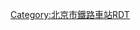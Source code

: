 {{Routemap
| title = 北京东站线路配置图
| inline = <includeonly>yes</includeonly>
| map = 
CONTg\CONTg\\\\\~~ ~~{{rmr|l=u|[[京哈铁路]]往[[双桥站 (中国铁路)|双桥]]至{{站|哈尔滨}}}}
STRg\STRf\\\\\
CONT2\STRc3\\STR\STR\\\\\\\\~~ ~~{{rmr|l=nw|[[东星联络线]]至{{站|北京朝阳}}}}
STRc1\STR2+4\STRc3\STR\STR\STRc2\CONT3\\\\\\~~ ~~{{rmr|l=ne|[[东百联络线]]至[[百子湾站 (铁路)|百子湾]]}}
STRc1\STR+4\STR\STR\STR+1\STRc4\\\\\
STR\STR\STR\STR\\\\\
STR\STR\STR\STR\\\\\
SKRZ-YBUE\SKRZ-YBUE\SKRZ-YBUE\SKRZ-YBUE\\\\\~~水南庄道口（石门东路）
STR\STR\STR\STR\\\\\
STR\STR\STR\STR\ENDEa\\\\
STR\STR\STR\STR\STR\\\\
ABZg2\STR!~STRc3\STR\STR!~STRc2\ABZg3\\\\
STR!~STRc1\ABZg+4\STR\ABZg+1\STR!~STRc4\\\\
STR\STR\STR!~STRc2\ABZg3\STR\\\\
STR\ABZg2\ABZg+1!~STRc3\STR!~STRc4\STR\\\\
STR\STR!~STRc1\ABZg+4\STR\STR\\\\
STR\STR\STR\STR\STR\\\\
STR\STR!~STRc2\ABZg3\STR!~STRc2\ABZg3\\\\
STR\ABZg+1\ABZg2!~STRc4\ABZg+1!~STRc3\STR!~STRc4\\\\
STR\STR\STR!~STRc1\ABZg+4\STR\\\\
exCONTg\STR\STR\STR\ABZg2\STR2!~STRc3\STRc3\\\\~~ ~~{{rmr|l=u|[[双沙铁路|东北环线]]最初的起始部分（已拆除）}}
exSTR2\STR!~exSTRc3\STR\STR\STR!~STRc1\STR2+4!~STRc1\STR2+4!~STRc3\STRc3\\\
exSTRc1\eABZg+4!~STRc2\ABZg3\STR\STR\STRc1\STR2+4!~STRc1\STR2+4!~STRc3\STRc3\\
ABZg+1\STR!~STRc4\ABZg2\STR!~STRc3\\STRc1\STR+4!~STRc1\STR+4\
STR\STR\STR!~STRc1\ABZg+4\\STRc2\ABZg3!~STRc2\ABZg3\
STR\STR\STR\STR\STRc2\STR3+1\ABZg+1!~STRc4\STR!~STRc4\
STR\STR\STR\STR\STR+1\STRc24\ABZg3\STR\
STR\STR\STR\STR\ENDEe\STR+1\STR!~STRc4\STR\~~ ~~原5道拆除改建站台
STR\STR\STR\STR\\STR\STR\STR\
BSl\STR+BSr\STR\STR\STR+BSl\BS\STR+BSr\STR\STR\\
BSl\STR+BSr!~*{{BSot|w=0.7|1}}__align=l\STR\STR\STR+BSl\BS\STR+BSr\STR\STR\\~~ ~~1站台~~1道
BSl\STR+BSr\STR\STR\STR+BSl\BS\STR+BSr\STR\STR\\
BSl\STR+BSr\STR\STR\STR+BSl\BS\STR+BSr\STR\STR\\
BUILDING\BSl\STR+BSr\STR\STR\STR+BSl\BS\STR+BSr\STR\STR\\\
BSl\STR+BSr\STR\STR\STR+BSl\BS\STR+BSr\STR\STR\\
BSl\STR+BSr\STR\STR\STR+BSl!~*{{BSot|w=0.7|2}}__align=r\BS\STR+BSr\STR\STR\\~~ ~~2站台~~4道
BSl\STR+BSr\STR\STR\STR+BSl\BS\STR+BSr\STR\STR\\
BSl\STR+BSr\STR\STR\STR+BSl\BS\STR+BSr!~*{{BSot|w=0.7|3}}__align=l\STR\STR\\~~ ~~3站台~~6道
BSl\STR+BSr\STR\STR\STR+BSl\BS\STR+BSr\STR\STR\\
STR\STR\STR\STR\\STR\STR\STR\
STR\STR\STR\STR\ENDEa\STR\STR\STR\
STR2\STR!~STRc3\STR\STR\STR\STR\STR\STR\
STRc1\ABZ2+4g\STR2!~STRc3\STR!~STRc3\STR2\STR!~STRc3\STR!~STRc2\ABZg3\
STRc1\STR2+4!~STRc1\ABZ2+4g!~STRc3\STRc13\ABZg+4!~ABZ2+4g\ABZg+1!~ABZ3+1g\STR!~STRc4
\STRc1\ABZ4+2l!~STRc1\ABZ2+4r!~STRc3\ABZg+1!~STRc3\ABZg+4\STR
\\STRc1\STR2+4!~STRc1\ABZ2+4g!~STRc3\STR2!~STRc3\STR!~STRc3
\\\STRc1\STR+4!~STRc1\STR+4!~STRc1\ABZg+4
\\\\STR!~STRc2\ABZg3\STR
\\\\ABZg+1\ABZg2!~STRc4\STR!~STRc3
\\\\STR\STR!~STRc1\ABZg+4
\\\\STR\STR\STR
\\\\\STR\STR\eABZg2\exSTRc3
\\\\\STR\STR\STR!~exSTRc1\exCONT4~~ ~~{{rmr|l=se|原北京啤酒厂专用线}}
\\\\STR\STR\STR
\\\\STR\STR\STR
\\\\STR\STR\STR
\\\\STR\STR\ENDEe
\\\STRg\STRf
\\\CONTf\CONTf~~ ~~{{rmr|l=d|[[京哈铁路]]至{{站|北京}}}}

|bottom={{navbar|北京铁路车站RDT/北京东站}}
}}<noinclude>
{{Rdt intro|[[北京东站]]}}
[[Category:北京市鐵路車站RDT]]
</noinclude>